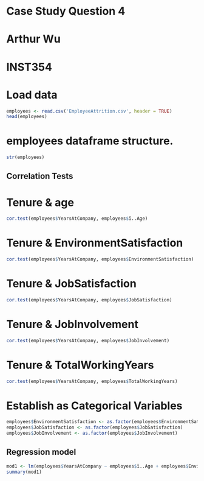 # Case Study Question 4
# Arthur Wu
# INST354

# Load data
```{r}
employees <- read.csv('EmployeeAttrition.csv', header = TRUE)
head(employees)
```

# employees dataframe structure.

```{r, results='hide'}
str(employees)
```

## Correlation Tests

# Tenure & age

```{r}
cor.test(employees$YearsAtCompany, employees$ï..Age)
```
# Tenure & EnvironmentSatisfaction 

```{r}
cor.test(employees$YearsAtCompany, employees$EnvironmentSatisfaction)
```

# Tenure & JobSatisfaction         

```{r}
cor.test(employees$YearsAtCompany, employees$JobSatisfaction)
```

# Tenure & JobInvolvement

```{r}
cor.test(employees$YearsAtCompany, employees$JobInvolvement)
```

# Tenure & TotalWorkingYears

```{r}
cor.test(employees$YearsAtCompany, employees$TotalWorkingYears)
```

# Establish as Categorical Variables         

```{r}
employees$EnvironmentSatisfaction <- as.factor(employees$EnvironmentSatisfaction)
employees$JobSatisfaction <- as.factor(employees$JobSatisfaction)
employees$JobInvolvement <- as.factor(employees$JobInvolvement)
```


## Regression model

```{r}
mod1 <- lm(employees$YearsAtCompany ~ employees$ï..Age + employees$EnvironmentSatisfaction + employees$JobSatisfaction + employees$JobInvolvement + employees$TotalWorkingYears)
summary(mod1)
```
